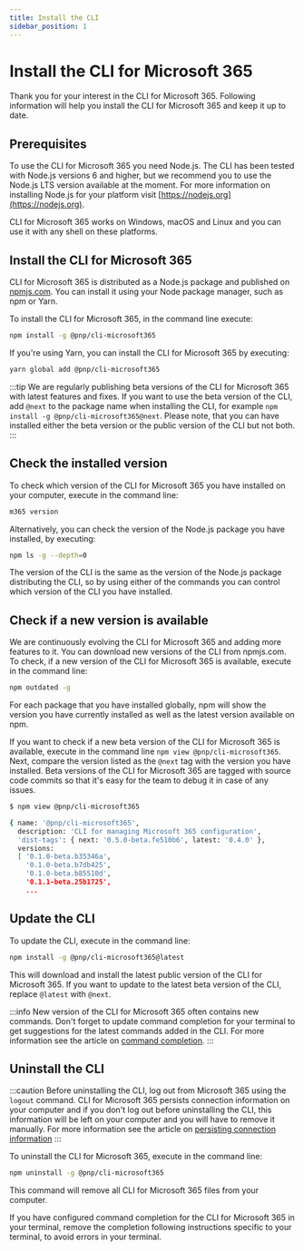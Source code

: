 ```yaml
---
title: Install the CLI
sidebar_position: 1
---
```


# Install the CLI for Microsoft 365

Thank you for your interest in the CLI for Microsoft 365. Following information will help you install the CLI for Microsoft 365 and keep it up to date.

## Prerequisites

To use the CLI for Microsoft 365 you need Node.js. The CLI has been tested with Node.js versions 6 and higher, but we recommend you to use the Node.js LTS version available at the moment. For more information on installing Node.js for your platform visit [https://nodejs.org](https://nodejs.org).

CLI for Microsoft 365 works on Windows, macOS and Linux and you can use it with any shell on these platforms.

## Install the CLI for Microsoft 365

CLI for Microsoft 365 is distributed as a Node.js package and published on [npmjs.com](https://www.npmjs.com). You can install it using your Node package manager, such as npm or Yarn.

To install the CLI for Microsoft 365, in the command line execute:

```sh
npm install -g @pnp/cli-microsoft365
```

<script id="asciicast-445659" src="https://asciinema.org/a/445659.js" async></script>

If you're using Yarn, you can install the CLI for Microsoft 365 by executing:

```sh
yarn global add @pnp/cli-microsoft365
```

:::tip
We are regularly publishing beta versions of the CLI for Microsoft 365 with latest features and fixes. If you want to use the beta version of the CLI, add `@next` to the package name when installing the CLI, for example `npm install -g @pnp/cli-microsoft365@next`. Please note, that you can have installed either the beta version or the public version of the CLI but not both.
:::

## Check the installed version

To check which version of the CLI for Microsoft 365 you have installed on your computer, execute in the command line:

```sh
m365 version
```

Alternatively, you can check the version of the Node.js package you have installed, by executing:

```sh
npm ls -g --depth=0
```

The version of the CLI is the same as the version of the Node.js package distributing the CLI, so by using either of the commands you can control which version of the CLI you have installed.

## Check if a new version is available

We are continuously evolving the CLI for Microsoft 365 and adding more features to it. You can download new versions of the CLI from npmjs.com. To check, if a new version of the CLI for Microsoft 365 is available, execute in the command line:

```sh
npm outdated -g
```

For each package that you have installed globally, npm will show the version you have currently installed as well as the latest version available on npm.

If you want to check if a new beta version of the CLI for Microsoft 365 is available, execute in the command line `npm view @pnp/cli-microsoft365`. Next, compare the version listed as the `@next` tag with the version you have installed. Beta versions of the CLI for Microsoft 365 are tagged with source code commits so that it's easy for the team to debug it in case of any issues.

```sh hl_lines="5"
$ npm view @pnp/cli-microsoft365

{ name: '@pnp/cli-microsoft365',
  description: 'CLI for managing Microsoft 365 configuration',
  'dist-tags': { next: '0.5.0-beta.fe510b6', latest: '0.4.0' },
  versions:
  [ '0.1.0-beta.b35346a',
    '0.1.0-beta.b7db425',
    '0.1.0-beta.b85510d',
    '0.1.1-beta.25b1725',
    ...
```

## Update the CLI

To update the CLI, execute in the command line:

```sh
npm install -g @pnp/cli-microsoft365@latest
```

This will download and install the latest public version of the CLI for Microsoft 365. If you want to update to the latest beta version of the CLI, replace `@latest` with `@next`.

:::info
New version of the CLI for Microsoft 365 often contains new commands. Don't forget to update command completion for your terminal to get suggestions for the latest commands added in the CLI. For more information see the article on [command completion](completion.mdx).
:::

## Uninstall the CLI

:::caution
Before uninstalling the CLI, log out from Microsoft 365 using the `logout` command. CLI for Microsoft 365 persists connection information on your computer and if you don't log out before uninstalling the CLI, this information will be left on your computer and you will have to remove it manually. For more information see the article on [persisting connection information](../concepts/persisting-connection.mdx)
:::

To uninstall the CLI for Microsoft 365, execute in the command line:

```sh
npm uninstall -g @pnp/cli-microsoft365
```

This command will remove all CLI for Microsoft 365 files from your computer.

If you have configured command completion for the CLI for Microsoft 365 in your terminal, remove the completion following instructions specific to your terminal, to avoid errors in your terminal.
